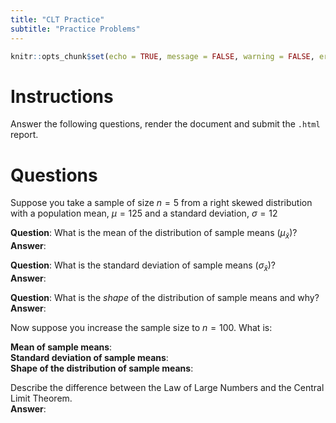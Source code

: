 ```yaml
---
title: "CLT Practice"
subtitle: "Practice Problems"
---
```

```r
knitr::opts_chunk$set(echo = TRUE, message = FALSE, warning = FALSE, error = TRUE)
```


# Instructions

Answer the following questions, render the document and submit the `.html` report.

# Questions

Suppose you take a sample of size $n=5$ from a right skewed distribution with a population mean, $\mu=125$ and a standard deviation, $\sigma=12$

__Question__: What is the mean of the distribution of sample means ($\mu_{\bar{x}}$)?  
__Answer__:

__Question__: What is the standard deviation of sample means ($\sigma_{\bar{x}}$)?  
__Answer__:

__Question__:  What is the *shape* of the distribution of sample means and why?  
__Answer__:


Now suppose you increase the sample size to $n=100$.  What is:

__Mean of sample means__:  
__Standard deviation of sample means__:  
__Shape of the distribution of sample means__:  


Describe the difference between the Law of Large Numbers and the Central Limit Theorem.  
__Answer__:  